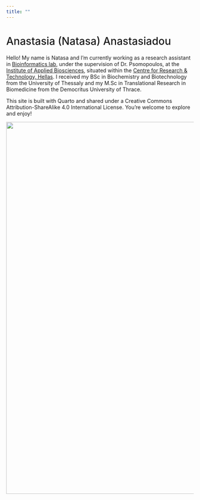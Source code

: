 ```yaml
---
title: ""
---
```


# [Anastasia (Natasa) Anastasiadou]{style="font-weight:500;"}

Hello! My name is Natasa and I'm currently working as a research assistant in [Bioinformatics lab](https://biodataanalysisgroup.github.io/), under the supervision of Dr. Psomopoulos, at the [Institute of Applied Biosciences](https://www.inab.certh.gr/), situated within the [Centre for Research & Technology, Hellas](https://www.certh.gr/root.en.aspx). I received my BSc in Biochemistry and Biotechnology from the University of Thessaly and my M.Sc in Translational Research in Biomedicine from the Democritus University of Thrace.

This site is built with Quarto and shared under a Creative Commons Attribution-ShareAlike 4.0 International License. You're welcome to explore and enjoy!

![](images/1712050337388.jpg){fig-align="center" width="1000"}
